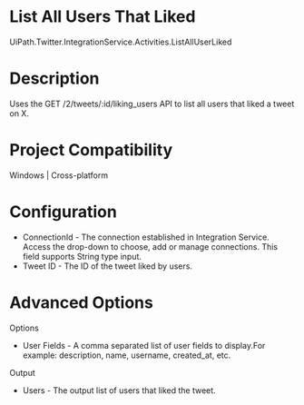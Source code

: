 ﻿# List All Users That Liked

UiPath.Twitter.IntegrationService.Activities.ListAllUserLiked

# Description

Uses the GET /2/tweets/:id/liking_users API to list all users that liked a tweet on X.

# Project Compatibility

Windows | Cross-platform

# Configuration

* ConnectionId - The connection established in Integration Service. Access the drop-down to choose, add or manage connections. This field supports String type input.
* Tweet ID - The ID of the tweet liked by users.

# Advanced Options

Options

* User Fields - A comma separated list of user fields to display.For example: description, name, username, created_at, etc.

Output

* Users - The output list of users that liked the tweet.
